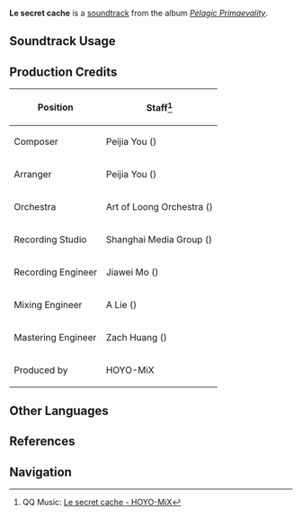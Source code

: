 {{Soundtrack Infobox
|image          = Pelagic Primaevality.png
|album          = Pelagic Primaevality
|disc           = 2
|number         = 66
|featured       =
|featured2      =
|featured3      =
|featured_disc  =
|featured_disc2 =
|featured_disc3 =
|youtube_id     = EU2SGoC14o8
|spotify_id     = 5hexVYBMAwc8bRNEMP2qux
|previous       = Chordal Past
|next           = Eschatologia Iudicata
}}
'''Le secret cache''' is a [[soundtrack]] from the album ''[[Pelagic Primaevality]]''.

==Soundtrack Usage==
{{Soundtrack Usage
|location = Bossuet's Abandoned Laboratory;;Erinnyes Forest//caves;;Forest of Blessings//underground;;Constellation Metropole//underground
}}

==Production Credits==
{| class="wikitable"
! Position
! Staff<ref>QQ Music: [https://y.qq.com/n/ryqq/songDetail/001ZWd6w3GlFJT {{zh|潜深伏隩}} Le secret cache - HOYO-MiX]</ref>
|-
| Composer
| Peijia You ({{zh|尤裴佳}})
|-
| Arranger
| Peijia You ({{zh|尤裴佳}})
|-
| Orchestra
| Art of Loong Orchestra ({{zh|龙之艺交响乐团}})
|-
| Recording Studio
| Shanghai Media Group ({{zh|上海广播大厦}})
|-
| Recording Engineer
| Jiawei Mo ({{zh|莫家伟}})
|-
| Mixing Engineer
| A Lie ({{zh|阿烈}})
|-
| Mastering Engineer
| Zach Huang ({{zh|黄巍}})
|-
| Produced by
| HOYO-MiX
|}
<!--
==Trivia==
-->
==Other Languages==
{{Other Languages
|en       = Le secret cache
|en_lang  = fr
|en_tl    = The Hidden Secret
|zhs      = 潜深伏隩
|zhs_rm   = Qiánshēnfúyù
|zht      = 潛深伏隩
|zht_rm   = Qiánshēnfúyù
|zh_tl    = Hidden in the Depths
|ja       = 知られざる秘密
|ja_rm    = Shirarezaru Himitsu
|ja_tl    = Unknown Secret
}}

==References==
{{Reflist}}

==Navigation==
{{Soundtrack Navbox|Pelagic Primaevality}}